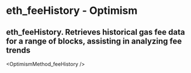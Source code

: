 # eth_feeHistory  - Optimism

## eth_feeHistory. Retrieves historical gas fee data for a range of blocks, assisting in analyzing fee trends


<OptimismMethod_feeHistory />
